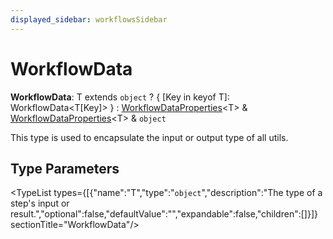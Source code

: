 ```yaml
---
displayed_sidebar: workflowsSidebar
---
```



# WorkflowData

 **WorkflowData**: T extends `object` ? &#123; [Key in keyof T]: WorkflowData&#60;T[Key]&#62; &#125; : [WorkflowDataProperties](workflows.WorkflowDataProperties.mdx)&#60;T&#62; & [WorkflowDataProperties](workflows.WorkflowDataProperties.mdx)&#60;T&#62; & `object`

This type is used to encapsulate the input or output type of all utils.

## Type Parameters

<TypeList types={[{"name":"T","type":"`object`","description":"The type of a step's input or result.","optional":false,"defaultValue":"","expandable":false,"children":[]}]}  sectionTitle="WorkflowData"/>
